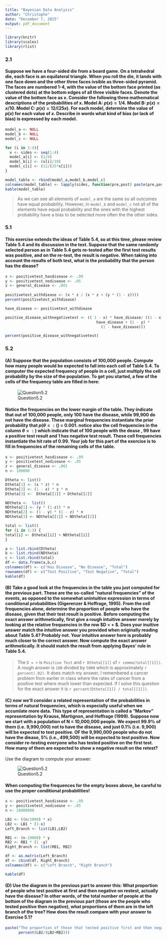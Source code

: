 ```yaml
---
title: "Bayesian Data Analysis"
author: "Christophe"
date: "December 7, 2015"
output: pdf_document
---
```


```r
library(knitr)
library(scales)
library(rlist)
```

### 2.1

#### Suppose we have a four-sided die from a board game. On a tetrahedral die, each face is an equilateral triangle. When you roll the die, it lands with one face down and the other three faces ivsible as three-sided pyramid. The faces are numbered 1-4, with the value of the bottom face printed (as clustered dots) at the bottom edges of all three visible faces. Denote the value of the bottom face as x. Consider the following three mathematical descriptions of the probabilities of x. Model A: $p(x) = 1/4$. Model B: $p(x) = x/10$. Model C: $p(x) = 12/(25x)$.  For each model, determine the value of $p(x)$ for each value of $x$. Describe in words what kind of bias (or lack of bias) is expressed by each model. 

```r
model_a <- NULL
model_b <- NULL
model_c <- NULL

for (i in 1:4){ 
  x <- sides <- seq(1:4) 
  model_a[i] <- (1/4)
  model_b[i] <- (x[i]/10)
  model_c[i] <- (12/(25*x[i]))
}

model_table <- rbind(model_a,model_b,model_c)
colnames(model_table) <- lapply(sides, function(pre,post) paste(pre,post), pre="Side" )
kable(model_table)
```

> As we can see all elements of `model_a` are the same so all outcomes have equal probability. However, in `model_b` and `model_c` not all of the elements have equal probability and the ones with the highest probability have a bias to be selected more often the the other sides. 

### 5.1

#### This exercise extends the ideas of Table 5.4, so at this time, please review Table 5.4 and its discussion in the text. Suppose that the same randomly selected person as in Table 5.4 gets re-tested after the first test results was positive, and on the re-test, the result is negative. When taking into account the results of both test, what is the probability that the person has the diease?

```r

x <- positivetest_hasdisease <- .99
y <- positivetest_nodisease <- .05
z <- general_disease <- .001 
  
positivetest_withdiease <- (x * z / (x * z + (y * (1 - z))))
percent(positivetest_withdiease)

have_disease <- positivetest_withdiease

positive_disease_withnegativetest <- (( 1 - x) * have_disease/ ((1 - x) * 
                                         have_disease + (1 - y) * 
                                           (1 - have_disease)))

percent(positive_disease_withnegativetest)
```

### 5.2

#### (A) Suppose that the population consists of 100,000 people. Compute how many people would be expected to fall into each cell of Table 5.4. To computer the expected frequency of people in a cell, just multiply the cell probability by the size of the population. To get you started, a few of the cells of the frequency table are filled in here:

![Question5.2](https://raw.githubusercontent.com/ChristopheHunt/IS606_Fall_2015/master/Bayesian%20Data%20Analysis/5.2.JPG)

#### Notice the frequencies on the lower margin of the table. They indicate that out of 100,000 people, only 100 have the disease, while 99,900 do not have the disease. These marginal frequencies instantiate the prior probability that $p(\theta = :( )$ = 0.001. notice also the cell frequencies in the column $\theta = :)$ which indicate that of 100 people with the dease , 99 have a positive test result and 1 has negative test result. These cell frequencies instantiate the hit rate of 0.99. Your job for this part of the exercise is to fill in frequencies of the remaining cells of the table.

```r
x <- positivetest_hasdisease <- .99
y <- positivetest_nodisease <- .05
z <- general_disease <- .001 
n <- 100000

Dtheta <- list()
Dtheta[1] <- (x * z) * n
Dtheta[2] <- (1 - x) * z * n
Dtheta[3] <-  Dtheta[[1]] + Dtheta[[2]]

NDtheta <-  list()
NDtheta[1] <- (y * (1-z)) * n
NDtheta[2] <- (1 - y) * (1 - z) * n
NDtheta[3] <- NDtheta[[1]] + NDtheta[[2]]

total <- list()
for (i in 1:3) {
total[i] <- Dtheta[[i]] + NDtheta[[i]]
}

a <- list.rbind(Dtheta)
b <- list.rbind(NDtheta)
c <- list.rbind(total)
df <- data.frame(a,b,c)
colnames(df) <- c("Has Disease", "No Disease", "Total")
rownames(df) <- c("Test Positive", "Test Negative", "Total")
kable(df)
```

####  (B) Take a good look at the frequencies in the table you just computed for the previous part. These are the so-called "natural frequencies" of the events, as opposed to the somewhat unintuitive expression in terms of conditional probabilities (Gigerenzer & Hoffrage, 1995). From the cell frequencies alone, determine the proportion of people who have the disease, given that their test result is positive. Before computing the exact answer arithmetically, first give a rough intuitive answer merely by looking at the relative frequencies in the row $D = + $. Does your inuitive answer match the intuitive answer you provided when originally reading about Table 5.4? Probably not. Your intuitive answer here is probably much closer to the correct answer. Now compute the exact answer arithmetically. It should match the result from applying Bayes' rule in Table 5.4.

> The `D = +` is `Positive Test` and `r Dtheta[[1]]` of `r comma(total[[1]])`. A rough answer is `100` divided by `5000` which is approximately `r percent(.02)`. It does match my answer, I remembered a cancer problem from earlier in class where the rates of cancer from a positive test where much lower than expected. If I solve this question for the exact answer it is `r percent(Dtheta[[1]] / total[[1]])`. 

\newpage

#### (C) now we'll consider a related representation of the probabilities in terms of natural frequencies, which is especially useful when we accumlate more data. This type of representation is called a "Markov" representation by Krauss, Martignon, and Hoffrage (1999). Suppose now we start with a population of N = 10,000,000 people. We expect 99.9% of them (i.e. 9,990,000) not to have the disease, and just 0.1% (i.e. 9,900) will be expected to test positive. OF the 9,990,000 people who do not have the diease, 5% (i.e., 499,500) will be expected to test positive. Now consider re-testing everyone who has tested positive on the first test. How many of them are expected to show a negative result on the retest?
Use the diagram to compute your answer: 


![Question5.2](https://raw.githubusercontent.com/ChristopheHunt/IS606_Fall_2015/master/Bayesian%20Data%20Analysis/5.2c.JPG)

#### When computing the frequences for the empty boxes above, be careful to use the proper conditional probabilities! 

```r
x <- positivetest_hasdisease <- .99
y <- positivetest_nodisease <- .05
n <- 10000000

LB1 <- ((n/1000) * x)
LB2 <- LB1 * (1-x)
Left_Branch <- list(LB1,LB2)

RB1 <- (n-10000) * y
RB2 <- RB1 * (1 -y)
Right_Branch <- list(RB1, RB2)

df <- as.matrix(Left_Branch)
df <- cbind(df, Right_Branch)
colnames(df) <- c("Left Branch", "Right Branch")

kable(df)
```

\newpage

#### (D) Use the diagram in the previous part to answer this: What proportion of people who test positive at first and then negative on restest, actually have the disease? In other words, of the total number of people at the bottom of the diagram in the previous part (those are the people who tested positive then negative), what proportions of them are in the left branch of the tree? How does the result compare with your answer to Exercise 5.1? 

```r

paste("The proportion of those that tested positive first and then negative on retest are ", 
      percent(LB2/(LB2+RB2)))

```


